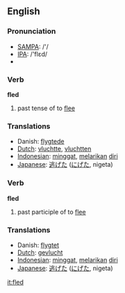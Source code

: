 ==English==

=== Pronunciation ===
*[[w:SAMPA|SAMPA]]: /'/
*[[w:IPA|IPA]]: /'flεd/
*{{audio|en-us-fled.ogg|Audio (US)}}

=== Verb ===

'''fled'''

# past tense of to [[flee]]

=== Translations ===
*Danish: [[flygtede]]
*[[Dutch]]: [[vluchtte]], [[vluchtten]]
*[[Indonesian]]: [[minggat]], [[lari|melarikan]] [[diri]]
*[[Japanese]]: [[逃げた]] ([[にげた]], nigeta)

=== Verb ===

'''fled'''

# past participle of to [[flee]]

=== Translations ===
*Danish: [[flygtet]]
*[[Dutch]]: [[gevlucht]]
*[[Indonesian]]: [[minggat]], [[lari|melarikan]] [[diri]]
*[[Japanese]]: [[逃げた]] ([[にげた]], nigeta)

[[it:fled]]